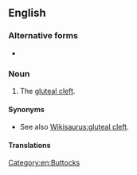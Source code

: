 {{also|butt crack}}
==English==

===Alternative forms===
* {{l|en|butt crack}}

===Noun===
{{en-noun}}

# {{lb|en|US|vulgar|slang}} The [[gluteal cleft]].

====Synonyms====
* See also [[Wikisaurus:gluteal cleft]].

====Translations====
{{trans-see|butt crack}}

[[Category:en:Buttocks]]